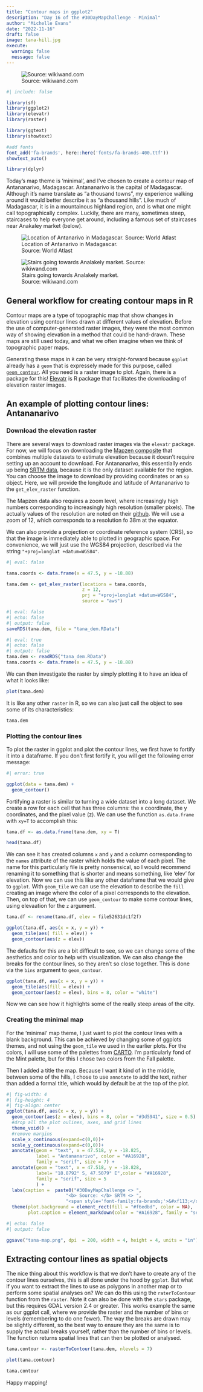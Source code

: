 ```yaml
---
title: "Contour maps in ggplot2"
description: "Day 16 of the #30DayMapChallenge - Minimal"
author: "Michelle Evans"
date: "2022-11-16"
draft: false
image: tana-hill.jpg
execute:
  warning: false
  message: false
---
```



![Source: wikiwand.com](tana-hill.jpg)

```r
#| include: false

library(sf)
library(ggplot2)
library(elevatr)
library(raster)

library(ggtext)
library(showtext)

#add fonts
font_add('fa-brands', here::here('fonts/fa-brands-400.ttf'))
showtext_auto()

library(dplyr)
```

Today's map theme is 'minimal', and I've chosen to create a contour map of Antananarivo, Madagascar. Antananarivo is the capital of Madagascar. Although it's name translate as "a thousand towns", my experience walking around it would better describe it as "a thousand hills". Like much of Madagascar, it is in a mountainous highland region, and is what one might call topographically complex. Luckily, there are many, sometimes steep, staircases to help everyone get around, including a famous set of staircases near Anakaley market (below).

::: {layout-ncol=2}
![Location of Antanarivo in Madagascar.<br>Source: World Atlast](world-atlas.jpeg)

![Stairs going towards Analakely market.<br>Source: wikiwand.com](tana-steps.jpg)
:::

## General workflow for creating contour maps in R

Contour maps are a type of topographic map that show changes in elevation using contour lines drawn at different values of elevation. Before the use of computer-generated raster images, they were the most common way of showing elevation in a method that could be hand-drawn. These maps are still used today, and what we often imagine when we think of topographic paper maps.

Generating these maps in `R` can be very straight-forward because `ggplot` already has a `geom` that is expressely made for this purpose, called [`geom_contour`](https://ggplot2.tidyverse.org/reference/geom_contour.html). All you need is a raster image to plot. Again, there is a package for this! [Elevatr](https://cran.r-project.org/web/packages/elevatr/vignettes/introduction_to_elevatr.html) is R package that facilitates the downloading of elevation raster images. 

## An example of plotting contour lines: Antananarivo

### Download the elevation raster

There are several ways to download raster images via the `elevatr` package. For now, we will focus on downloading the [Mapzen composite](https://github.com/tilezen/joerd/blob/master/docs/data-sources.md) that combines multiple datasets to estimate elevation because it doesn't require setting up an account to download. For Antananarivo, this essentially ends up being [SRTM data](https://lta.cr.usgs.gov/SRTM), because it is the only dataset available for the region. You can choose the image to download by providing coordinates or an `sp` object. Here, we will provide the longitude and latitude of Antananarivo to the `get_elev_raster` function. 

The Mapzen data also requires a zoom level, where increasingly high numbers corresponding to increasingly high resolution (smaller pixels). The actually values of the resolution are noted on their [github](https://github.com/tilezen/joerd/blob/master/docs/data-sources.md). We will use a zoom of 12, which corresponds to a resolution fo 38m at the equator.

We can also provide a projection or coordinate reference system (CRS), so that the image is immediately able to plotted in geographic space. For convenience, we will just use the WGS84 projection, described via the string `"+proj=longlat +datum=WGS84"`.

```r
#| eval: false

tana.coords <- data.frame(x = 47.5, y = -18.88)

tana.dem <- get_elev_raster(locations = tana.coords,
                            z = 12,
                            prj = "+proj=longlat +datum=WGS84",
                            source = "aws")
```

```r
#| eval: false
#| echo: false
#| output: false
saveRDS(tana.dem, file = "tana_dem.RData")
```

```r
#| eval: true
#| echo: false
#| output: false
tana.dem <- readRDS("tana_dem.RData")
tana.coords <- data.frame(x = 47.5, y = -18.88)
```

We can then investigate the raster by simply plotting it to have an idea of what it looks like:

```r
plot(tana.dem)
```

It is like any other `raster` in R, so we can also just call the object to see some of its characteristics:

```r
tana.dem
```

### Plotting the contour lines

To plot the raster in ggplot and plot the contour lines, we first have to fortify it into a dataframe. If you don't first fortify it, you will get the following error message:

```r
#| error: true

ggplot(data = tana.dem) +
  geom_contour()
```

Fortifying a raster is similar to turning a wide dataset into a long dataset. We create a row for each cell that has three columns: the x coordinate, the y coordinates, and the pixel value (z). We can use the function `as.data.frame` with `xy=T` to accomplish this:

```r
tana.df <- as.data.frame(tana.dem, xy = T)

head(tana.df)
```

We can see it has created columns `x` and `y` and a column corresponding to the `names` attribute of the raster which holds the value of each pixel. The name for this particularly file is pretty nonsensical, so I would recommend renaming it to something that is shorter and means something, like 'elev' for elevation. Now we can use this like any other dataframe that we would give to `ggplot`. With `geom_tile` we can use the elevation to describe the `fill` creating an image where the color of a pixel corresponds to the elevation. Then, on top of that, we can use `geom_contour` to make some contour lines, using elevaation for the `z` argument. 

```r
tana.df <- rename(tana.df, elev = file52631dc1f2f)

ggplot(tana.df, aes(x = x, y = y)) + 
  geom_tile(aes( fill = elev)) +
  geom_contour(aes(z = elev))
```

The defaults for this are a bit difficult to see, so we can change some of the aesthetics and color to help with visualization. We can also change the breaks for the contour lines, so they aren't so close together. This is done via the `bins` argument to `geom_contour`.

```r
ggplot(tana.df, aes(x = x, y = y)) +
  geom_tile(aes(fill = elev)) +
  geom_contour(aes(z = elev), bins = 8, color = "white")
```

Now we can see how it highlights some of the really steep areas of the city.

### Creating the minimal map

For the 'minimal' map theme, I just want to plot the contour lines with a blank background. This can be achieved by changing some of ggplots themes, and not using the `geom_tile` we used in the earlier plots. For the colors, I will use some of the palettes from [CARTO](https://carto.com/carto-colors/). I'm particularly fond of the Mint palette, but for this I chose two colors from the Fall palette. 

Then I added a title the map. Because I want it kind of in the middle, between some of the hills, I chose to use `annotate` to add the text, rather than added a formal title, which would by default be at the top of the plot. 

```r
#| fig-width: 4
#| fig-height: 4
#| fig-align: center
ggplot(tana.df, aes(x = x, y = y)) +
  geom_contour(aes(z = elev), bins = 8, color = "#3d5941", size = 0.5) +
  #drop all the plot oulines, axes, and grid lines
  theme_void() +
  #remove margins
  scale_x_continuous(expand=c(0,0))+
  scale_y_continuous(expand=c(0,0))+
  annotate(geom = "text", x = 47.518, y = -18.825, 
           label = "Antananarivo", color = "#A16928",
           family = "serif", size = 7) +
  annotate(geom = "text", x = 47.518, y = -18.828,
           label= "18.8792° S, 47.5079° E",color = "#A16928",
           family = "serif", size = 5
           ) +
  labs(caption =  paste0("#30DayMapChallenge <> ",
                      "<b> Source: </b> SRTM <> ",
                      "<span style='font-family:fa-brands;'>&#xf113;</span> mvevans89")) +
  theme(plot.background = element_rect(fill = "#f6edbd", color = NA),
        plot.caption = element_markdown(color = "#A16928", family = "serif", hjust = 0.5))
```


```r
#| echo: false
#| output: false

ggsave("tana-map.png", dpi  = 200, width = 4, height = 4, units = "in")
```

## Extracting contour lines as spatial objects

The nice thing about this workflow is that we don't have to create any of the contour lines ourselves, this is all done under the hood by `ggplot`. But what if you want to extract the lines to use as polygons in another map or to perform some spatial analyses on? We can do this using the `raterToContour` function from the `raster`. Note it can also be done with the `stars` package, but this requires GDAL version 2.4 or greater. This works example the same as our ggplot call, where we provide the raster and the number of bins or levels (remembering to do one fewer). The way the breaks are drawn may be slightly different, so the best way to ensure they are the same is to supply the actual breaks yourself, rather than the number of bins or levels. The function returns spatial lines that can then be plotted or analysed.

```r
tana.contour <- rasterToContour(tana.dem, nlevels = 7)

plot(tana.contour)

tana.contour
```

Happy mapping!